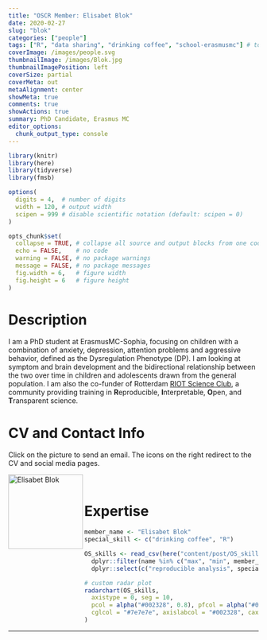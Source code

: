 ```yaml
---
title: "OSCR Member: Elisabet Blok"
date: 2020-02-27
slug: "blok"
categories: ["people"]
tags: ["R", "data sharing", "drinking coffee", "school-erasmusmc"] # top 3 categories + unique + school
coverImage: /images/people.svg
thumbnailImage: /images/Blok.jpg
thumbnailImagePosition: left
coverSize: partial
coverMeta: out
metaAlignment: center
showMeta: true
comments: true
showActions: true
summary: PhD Candidate, Erasmus MC
editor_options: 
  chunk_output_type: console
---
```


```r

library(knitr)
library(here)
library(tidyverse)
library(fmsb)

options(
  digits = 4,  # number of digits
  width = 120, # output width
  scipen = 999 # disable scientific notation (default: scipen = 0)
)

opts_chunk$set(
  collapse = TRUE, # collapse all source and output blocks from one code chunk into a single block
  echo = FALSE,    # no code
  warning = FALSE, # no package warnings
  message = FALSE, # no package messages
  fig.width = 6,   # figure width
  fig.height = 6   # figure height
)

```

# Description

I am a PhD student at ErasmusMC-Sophia, focusing on children with a combination of anxiety, depression, attention problems and aggressive behavior, defined as the Dysregulation Phenotype (DP). I am looking at symptom and brain development and the bidirectional relationship between the two over time in children and adolescents drawn from the general population. I am also the co-funder of Rotterdam [RIOT Science Club](https://rdam-riot-science-club.github.io/), a community providing training in **R**eproducible, **I**nterpretable, **O**pen, and **T**ransparent science.

# CV and Contact Info

Click on the picture to send an email. The icons on the right redirect to the CV and social media pages.

<!-- EMAIL -->
<p>
  <a href="mailto:e.blok@erasmusmc.nl">
  <img border="0" alt="Elisabet Blok" src="/images/Blok.jpg" width="150" height="150" align="left">
  </a>
</p>

<!-- CV -->
<p align="center">
  <a href="https://www.dropbox.com/s/y28n23aw6grcwzk/CV_Elisabet_Blok.pdf?dl=0" class="fa fa-file fa-2x" style="color:#00B969;">
  </a>
</p>

<!-- TWITTER -->
<p align="center">
  <a href="https://twitter.com/elisabetbl" class="fa fa-twitter fa-2x">
  </a>
</p>

<!-- RESEARCHGATE -->
<p align="center">
  <a href="https://www.researchgate.net/profile/Elisabet_Blok" class="ai ai-researchgate fa-2x" style="color:#000000;">
  </a>
</p>

<BR>

# Expertise

```r

member_name <- "Elisabet Blok"
special_skill <- c("drinking coffee", "R")

OS_skills <- read_csv(here("content/post/OS_skills.csv")) %>%
  dplyr::filter(name %in% c("max", "min", member_name)) %>%
  dplyr::select(c("reproducible analysis", special_skill, "preregistration", "data sharing", "open source software", "open access", "data management"))

# custom radar plot
radarchart(OS_skills,
  axistype = 0, seg = 10,
  pcol = alpha("#002328", 0.8), pfcol = alpha("#00B969", 0.6), plwd = 4, centerzero = TRUE, # polygon
  cglcol = "#7e7e7e", axislabcol = "#002328", caxislabels = seq(0, 10, 2), cglwd = 0.8 # grid
)

```

***


